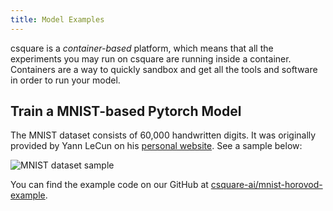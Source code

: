 ```yaml
---
title: Model Examples
---
```


csquare is a _container-based_ platform, which means that all the experiments you may run on csquare are running inside a container.
Containers are a way to quickly sandbox and get all the tools and software in order to run your model.

## Train a MNIST-based Pytorch Model

The MNIST dataset consists of 60,000 handwritten digits. It was originally provided by Yann LeCun on his [personal website](http://yann.lecun.com/exdb/mnist).
See a sample below:

![MNIST dataset sample](https://upload.wikimedia.org/wikipedia/commons/2/27/MnistExamples.png)

You can find the example code on our GitHub at [csquare-ai/mnist-horovod-example](https://github.com/csquare-ai/mnist-horovod-example).
